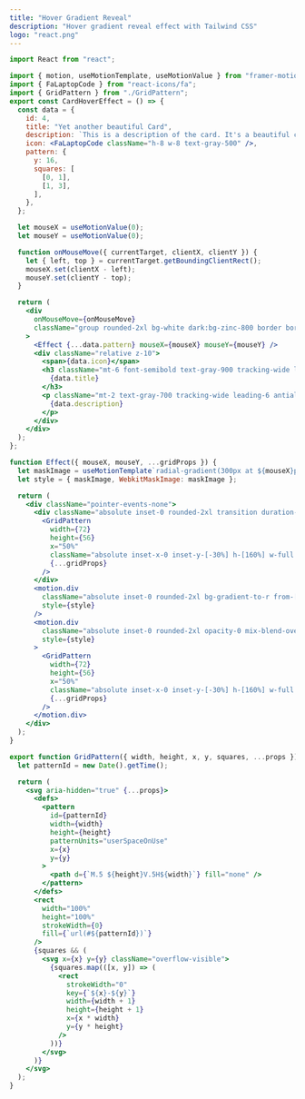```yaml
---
title: "Hover Gradient Reveal"
description: "Hover gradient reveal effect with Tailwind CSS"
logo: "react.png"
---
```


<PreviewContainer>
  <CardHoverEffect />
</PreviewContainer>

```jsx:CardHoverEffect.jsx
import React from "react";

import { motion, useMotionTemplate, useMotionValue } from "framer-motion";
import { FaLaptopCode } from "react-icons/fa";
import { GridPattern } from "./GridPattern";
export const CardHoverEffect = () => {
  const data = {
    id: 4,
    title: "Yet another beautiful Card",
    description: `This is a description of the card. It's a beautiful card, and it's got a nice hover effect. Hover over me to reveal things.`,
    icon: <FaLaptopCode className="h-8 w-8 text-gray-500" />,
    pattern: {
      y: 16,
      squares: [
        [0, 1],
        [1, 3],
      ],
    },
  };

  let mouseX = useMotionValue(0);
  let mouseY = useMotionValue(0);

  function onMouseMove({ currentTarget, clientX, clientY }) {
    let { left, top } = currentTarget.getBoundingClientRect();
    mouseX.set(clientX - left);
    mouseY.set(clientY - top);
  }

  return (
    <div
      onMouseMove={onMouseMove}
      className="group rounded-2xl bg-white dark:bg-zinc-800 border border-gray-200 dark:border-zinc-700 p-8 relative max-w-sm"
    >
      <Effect {...data.pattern} mouseX={mouseX} mouseY={mouseY} />
      <div className="relative z-10">
        <span>{data.icon}</span>
        <h3 className="mt-6 font-semibold text-gray-900 tracking-wide leading-6 antialiased dark:text-slate-100">
          {data.title}
        </h3>
        <p className="mt-2 text-gray-700 tracking-wide leading-6 antialiased dark:text-slate-100">
          {data.description}
        </p>
      </div>
    </div>
  );
};

function Effect({ mouseX, mouseY, ...gridProps }) {
  let maskImage = useMotionTemplate`radial-gradient(300px at ${mouseX}px ${mouseY}px, white, transparent)`;
  let style = { maskImage, WebkitMaskImage: maskImage };

  return (
    <div className="pointer-events-none">
      <div className="absolute inset-0 rounded-2xl transition duration-300 [mask-image:linear-gradient(white,transparent)] group-hover:opacity-50">
        <GridPattern
          width={72}
          height={56}
          x="50%"
          className="absolute inset-x-0 inset-y-[-30%] h-[160%] w-full skew-y-[-18deg] fill-black/[0.02] stroke-black/5 dark:fill-white/1 dark:stroke-white/2.5"
          {...gridProps}
        />
      </div>
      <motion.div
        className="absolute inset-0 rounded-2xl bg-gradient-to-r from-[#D7EDEA] to-[#F4FBDF] opacity-0 transition duration-300 group-hover:opacity-100 dark:from-[#202D2E] dark:to-[#303428]"
        style={style}
      />
      <motion.div
        className="absolute inset-0 rounded-2xl opacity-0 mix-blend-overlay transition duration-300 group-hover:opacity-100"
        style={style}
      >
        <GridPattern
          width={72}
          height={56}
          x="50%"
          className="absolute inset-x-0 inset-y-[-30%] h-[160%] w-full skew-y-[-18deg] fill-black/50 stroke-black/70 dark:fill-white/2.5 dark:stroke-white/10"
          {...gridProps}
        />
      </motion.div>
    </div>
  );
}

```

```jsx:GridPattern.jsx
export function GridPattern({ width, height, x, y, squares, ...props }) {
  let patternId = new Date().getTime();

  return (
    <svg aria-hidden="true" {...props}>
      <defs>
        <pattern
          id={patternId}
          width={width}
          height={height}
          patternUnits="userSpaceOnUse"
          x={x}
          y={y}
        >
          <path d={`M.5 ${height}V.5H${width}`} fill="none" />
        </pattern>
      </defs>
      <rect
        width="100%"
        height="100%"
        strokeWidth={0}
        fill={`url(#${patternId})`}
      />
      {squares && (
        <svg x={x} y={y} className="overflow-visible">
          {squares.map(([x, y]) => (
            <rect
              strokeWidth="0"
              key={`${x}-${y}`}
              width={width + 1}
              height={height + 1}
              x={x * width}
              y={y * height}
            />
          ))}
        </svg>
      )}
    </svg>
  );
}

```
